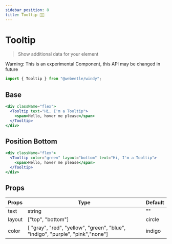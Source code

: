 ```yaml
---
sidebar_position: 8
title: Tooltip 👨‍🔬
---
```



# Tooltip

> Show additional data for your element

<Panel layout="warning" className="p-4 my-5 font-bold">
  Warning: This is an experimental Component, this API may be changed in future
</Panel>

```jsx title="Import"
import { Tooltip } from "@webeetle/windy";
```

## Base

```jsx live
<div className="flex">
  <Tooltip text="Hi, I'm a Tooltip">
    <span>Hello, hover me please</span>
  </Tooltip>
</div>
```

## Position Bottom

```jsx live
<div className="flex">
  <Tooltip color="green" layout="bottom" text="Hi, I'm a Tooltip">
    <span>Hello, hover me please</span>
  </Tooltip>
</div>
```

## Props

<table className="max-w-full overflow-x-scroll md:overflow-x-auto">
  <thead>
    <tr>
      <th>Props</th>
      <th>Type</th>
      <th>Default</th>
    </tr>
  </thead>
  <tbody>
    <tr>
      <td>text</td>
      <td>string</td>
      <td>""</td>
    </tr>
    <tr>
      <td>layout</td>
      <td>["top", "bottom"]</td>
      <td>circle</td>
    </tr>
    <tr>
      <td>color</td>
      <td>
        [ "gray", "red", "yellow", "green", "blue", "indigo", "purple",
        "pink","none"]
      </td>
      <td>indigo</td>
    </tr>
  </tbody>
</table>
